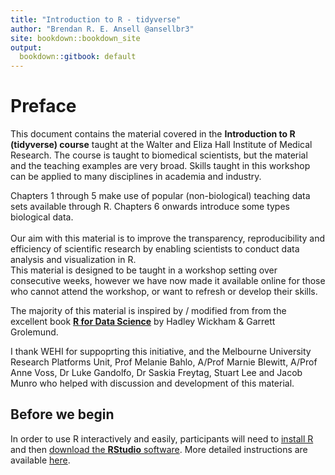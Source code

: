 ```yaml
---
title: "Introduction to R - tidyverse"
author: "Brendan R. E. Ansell @ansellbr3"
site: bookdown::bookdown_site
output:
  bookdown::gitbook: default
---
```



# Preface {-}

This document contains the material covered in the **Introduction to R (tidyverse) course** taught at the Walter and Eliza Hall Institute of Medical Research. The course is taught to biomedical scientists, but the material and the teaching examples are very broad. Skills taught in this workshop can be applied to many disciplines in academia and industry.    

Chapters 1 through 5 make use of popular (non-biological) teaching data sets available through R. Chapters 6 onwards introduce some types biological data.  
<br>
Our aim with this material is to improve the transparency, reproducibility and efficiency of scientific research by enabling scientists to conduct data analysis and visualization in R.  
This material is designed to be taught in a workshop setting over consecutive weeks, however we have now made it available online for those who cannot attend the workshop, or want to refresh or develop their skills. 
  
The majority of this material is inspired by / modified from from the excellent book [**R for Data Science**](https://r4ds.had.co.nz) by Hadley Wickham & Garrett Grolemund.

I thank WEHI for suppoprting this initiative, and the Melbourne University Research Platforms Unit, Prof Melanie Bahlo, A/Prof Marnie Blewitt, A/Prof Anne Voss, Dr Luke Gandolfo, Dr Saskia Freytag, Stuart Lee and Jacob Munro who helped with discussion and development of this material.


## Before we begin {-}

In order to use R interactively and easily, participants will need to [install R ](https://cloud.r-project.org) and then [download the **RStudio** software](https://rstudio.com/products/rstudio/download/). More detailed instructions are available [here](https://r4ds.had.co.nz/introduction.html#prerequisites).



